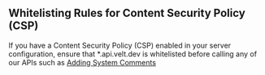 ## Whitelisting Rules for Content Security Policy (CSP)

If you have a Content Security Policy (CSP) enabled in your server configuration, ensure that *.api.velt.dev is whitelisted before calling any of our APIs such as
[Adding System Comments](/async-collaboration/system-comments/api-add-system-comment)

